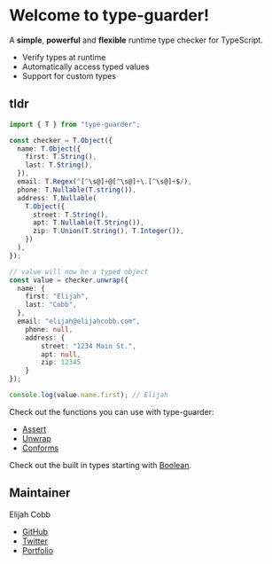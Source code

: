 # Welcome to type-guarder!

A **simple**, **powerful** and **flexible** runtime type checker for TypeScript.

- Verify types at runtime
- Automatically access typed values
- Support for custom types

## tldr

```ts copy
import { T } from "type-guarder";

const checker = T.Object({
  name: T.Object({
    first: T.String(),
    last: T.String(),
  }),
  email: T.Regex(^[^\s@]+@[^\s@]+\.[^\s@]+$/),
  phone: T.Nullable(T.string()),
  address: T.Nullable(
    T.Object({
      street: T.String(),
      apt: T.Nullable(T.String()),
      zip: T.Union(T.String(), T.Integer()),
    })
  ),
});

// value will now be a typed object
const value = checker.unwrap({
  name: {
    first: "Elijah",
    last: "Cobb",
  },
  email: "elijah@elijahcobb.com",
	phone: null,
	address: {
		street: "1234 Main St.",
		apt: null,
		zip: 12345
	}
});

console.log(value.name.first); // Elijah

```

Check out the functions you can use with type-guarder:

- [Assert](/functions#assert)
- [Unwrap](/functions#unwrap)
- [Conforms](/functions#conforms)

Check out the built in types starting with [Boolean](/types/boolean).

## Maintainer

Elijah Cobb

- [GitHub](https://github.com/elijahjcobb)
- [Twitter](https://twitter.com/elijahjcobb)
- [Portfolio](https://elijahcobb.dev)
